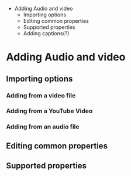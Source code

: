 - Adding Audio and video
	- Importing options
	- Editing common properties
	- Supported properties
	- Adding captions(?)

# Adding Audio and video

## Importing options

### Adding from a video file

### Adding from a YouTube Video

### Adding from an audio file

## Editing common properties

## Supported properties

